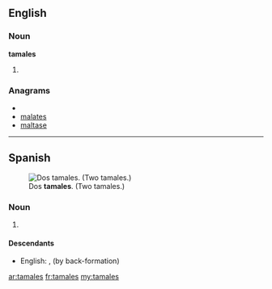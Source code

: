 ==English==
===Noun===
'''tamales'''
# {{plural of|[[tamale]]}}

===Anagrams===
* {{alphagram|aaelmst}}
* [[malates#English|malates]]
* [[maltase#English|maltase]]

----

==Spanish==
[[File:Tamales.jpg|thumb|Dos '''tamales'''. (Two tamales.)]]
===Noun===
{{infl|es|noun form|g=m|g2=p}}

# {{plural of|[[tamal#Spanish|tamal]]|lang=es|nocat=1}}

====Descendants====
* English: {{l|en|tamales}}, {{l|en|tamale}} (by back-formation)

[[ar:tamales]]
[[fr:tamales]]
[[my:tamales]]